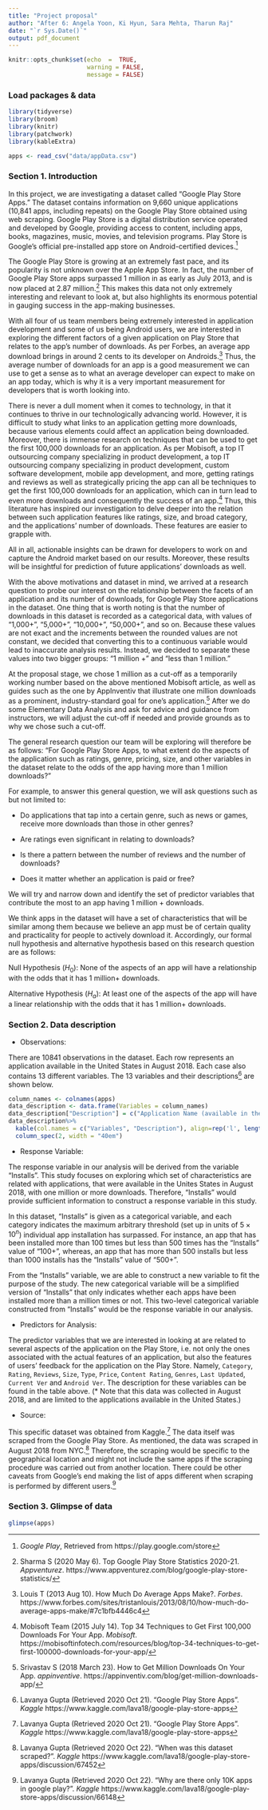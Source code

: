 ```yaml
---
title: "Project proposal"
author: "After 6: Angela Yoon, Ki Hyun, Sara Mehta, Tharun Raj"
date: "`r Sys.Date()`"
output: pdf_document
---
```


```r
knitr::opts_chunk$set(echo  =  TRUE,
                      warning = FALSE, 
                      message = FALSE)
```

### Load packages & data

```r
library(tidyverse)
library(broom)
library(knitr)
library(patchwork)
library(kableExtra)
```

```r
apps <- read_csv("data/appData.csv")
```

### Section 1. Introduction

In this project, we are investigating a dataset called “Google Play Store Apps.” The dataset contains information on 9,660 unique applications (10,841 apps, including repeats) on the Google Play Store obtained using web scraping. Google Play Store is a digital distribution service operated and developed by Google, providing access to content, including apps, books, magazines, music, movies, and television programs. Play Store is Google's official pre-installed app store on Android-certified devices.[^1]

The Google Play Store is growing at an extremely fast pace, and its popularity is not unknown over the Apple App Store. In fact, the number of Google Play Store apps surpassed 1 million in as early as July 2013, and is now placed at 2.87 million.[^2] This makes this data not only extremely interesting and relevant to look at, but also highlights its enormous potential in gauging success in the app-making businesses. 

With all four of us team members being extremely interested in application development and some of us being Android users, we are interested in exploring the different factors of a given application on Play Store that relates to the app’s number of downloads. As per Forbes, an average app download brings in around 2 cents to its developer on Androids.[^3] Thus, the average number of downloads for an app is a good measurement we can use to get a sense as to what an average developer can expect to make on an app today, which is why it is a very important measurement for developers that is worth looking into.

There is never a dull moment when it comes to technology, in that it continues to thrive in our technologically advancing world. However, it is difficult to study what links to an application getting more downloads, because various elements could affect an application being downloaded. Moreover, there is immense research on techniques that can be used to get the first 100,000 downloads for an application. As per Mobisoft, a top IT outsourcing company specializing in product development, a top IT outsourcing company specializing in product development, custom software development, mobile app development, and more, getting ratings and reviews as well as strategically pricing the app can all be techniques to get the first 100,000 downloads for an application, which can in turn lead to even more downloads and consequently the success of an app.[^4] Thus, this literature has inspired our investigation to delve deeper into the relation between such application features like ratings, size, and broad category, and the applications’ number of downloads. These features are easier to grapple with. 

All in all, actionable insights can be drawn for developers to work on and capture the Android market based on our results. Moreover, these results will be insightful for prediction of future applications’ downloads as well. 

With the above motivations and dataset in mind, we arrived at a research question to probe our interest on the relationship between the facets of an application and its number of downloads, for Google Play Store applications in the dataset. One thing that is worth noting is that the number of downloads in this dataset is recorded as a categorical data, with values of “1,000+”, “5,000+”, “10,000+”, “50,000+”, and so on. Because these values are not exact and the increments between the rounded values are not constant, we decided that converting this to a continuous variable would lead to inaccurate analysis results. Instead, we decided to separate these values into two bigger groups: “1 million +” and “less than 1 million.” 

At the proposal stage, we chose 1 million as a cut-off as a temporarily working number based on the above mentioned Mobisoft article, as well as guides such as the one by AppInventiv that illustrate one million downloads as a prominent, industry-standard goal for one’s application.[^5] After we do some Elementary Data Analysis and ask for advice and guidance from instructors, we will adjust the cut-off if needed and provide grounds as to why we chose such a cut-off.

The general research question our team will be exploring will therefore be as follows: “For Google Play Store Apps, to what extent do the aspects of the application such as ratings, genre, pricing, size, and other variables in the dataset relate to the odds of the app having more than 1 million downloads?” 

For example, to answer this general question, we will ask questions such as but not limited to: 

- Do applications that tap into a certain genre, such as news or games, receive more downloads than those in other genres?

- Are ratings even significant in relating to downloads?

- Is there a pattern between the number of reviews and the number of downloads?

- Does it matter whether an application is paid or free?


We will try and narrow down and identify the set of predictor variables that contribute the most to an app having 1 million + downloads.

We think apps in the dataset will have a set of characteristics that will be similar among them because we believe an app must be of certain quality and practicality for people to actively download it. Accordingly, our formal null hypothesis and alternative hypothesis based on this research question are as follows:

Null Hypothesis ($H_0$): None of the aspects of an app will have a relationship with the odds that it has 1 million+ downloads.

Alternative Hypothesis ($H_a$): At least one of the aspects of the app will have a linear relationship with the odds that it has 1 million+ downloads.



### Section 2. Data description

- Observations:

There are 10841 observations in the dataset. Each row represents an application available in the United States in August 2018. Each case also contains 13 different variables. The 13 variables and their descriptions[^6] are shown below.

```r
column_names <- colnames(apps)
data_description <- data.frame(Variables = column_names)
data_description["Description"] = c("Application Name (available in the US, Aug 2018)","Category the application","Overall user rating of the app (up to Aug 2018)","Number of user reviews (up to Aug 2018)","Size of the application (in Aug 2018)", "Number of user downloads/installs (up to Aug 2018)", "Paid or Free (in Aug 2018)", "Price (in Aug 2018)", "Target age group (e.g. Children / Mature/ Adult)","Genre (multiple could be assigned to one application)","Date last updated on Play Store (until Aug 2018)", "Version of the application available on Play Store (in Aug 2018)", "Minimum Android version requirement (in Aug 2018)")
data_description%>%
  kable(col.names = c("Variables", "Description"), align=rep('l', length(data_description[,1]))) %>%
  column_spec(2, width = "40em")
```

- Response Variable:

The response variable in our analysis will be derived from the variable "Installs". This study focuses on exploring which set of characteristics are related with applications, that were available in the Unites States in August 2018, with one million or more downloads. Therefore, "Installs" would provide sufficient information to construct a response variable in this study.

In this dataset, "Installs" is given as a categorical variable, and each category indicates the maximum arbitrary threshold (set up in units of $5 \times 10^n$) individual app installation has surpassed. For instance, an app that has been installed more than 100 times but less than 500 times has the "Installs" value of "100+", whereas, an app that has more than 500 installs but less than 1000 installs has the "Installs" value of "500+".

From the "Installs" variable, we are able to construct a new variable to fit the purpose of the study. The new categorical variable will be a simplified version of "Installs" that only indicates whether each apps have been installed more than a million times or not. This two-level categorical variable constructed from "Installs" would be the response variable in our analysis.


- Predictors for Analysis:  

The predictor variables that we are interested in looking at are related to several aspects of the application on the Play Store, i.e. not only the ones associated with the actual features of an application, but also the features of users' feedback for the application on the Play Store. Namely, `Category`, `Rating`, `Reviews`, `Size`, `Type`, `Price`, `Content Rating`, `Genres`, `Last Updated`, `Current Ver` and `Android Ver`. The description for these variables can be found in the table above. 
(* Note that this data was collected in August 2018, and are limited to the applications available in the United States.)


- Source:  

This specific dataset was obtained from Kaggle.[^6] The data itself was scraped from the Google Play Store. As mentioned, the data was scraped in August 2018 from NYC.[^7] Therefore, the scraping would be specific to the geographical location and might not include the same apps if the scraping procedure was carried out from another location. There could be other caveats from Google's end making the list of apps different when scraping is performed by different users.[^8]


### Section 3. Glimpse of data 

```r
glimpse(apps)
```

[^1]: *Google Play*, Retrieved from https://play.google.com/store

[^2]: Sharma S (2020 May 6). Top Google Play Store Statistics 2020-21. *Appventurez*. https://www.appventurez.com/blog/google-play-store-statistics/

[^3]: Louis T (2013 Aug 10). How Much Do Average Apps Make?. *Forbes*. https://www.forbes.com/sites/tristanlouis/2013/08/10/how-much-do-average-apps-make/#7c1bfb4446c4

[^4]: Mobisoft Team (2015 July 14). Top 34 Techniques to Get First 100,000 Downloads For Your App. *Mobisoft*. https://mobisoftinfotech.com/resources/blog/top-34-techniques-to-get-first-100000-downloads-for-your-app/

[^5]: Srivastav S (2018 March 23). How to Get Million Downloads On Your App. *appinventive*. https://appinventiv.com/blog/get-million-downloads-app/

[^6]: Lavanya Gupta (Retrieved 2020 Oct 21). "Google Play Store Apps". *Kaggle*
https://www.kaggle.com/lava18/google-play-store-apps

[^7]: Lavanya Gupta (Retrieved 2020 Oct 22). "When was this dataset scraped?". *Kaggle*
https://www.kaggle.com/lava18/google-play-store-apps/discussion/67452

[^8]: Lavanya Gupta (Retrieved 2020 Oct 22). "Why are there only 10K apps in google play?". *Kaggle*
https://www.kaggle.com/lava18/google-play-store-apps/discussion/66148


